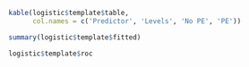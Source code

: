```r
kable(logistic$template$table,
      col.names = c('Predictor', 'Levels', 'No PE', 'PE'))

```

```r
summary(logistic$template$fitted)

```

```r
logistic$template$roc

```
